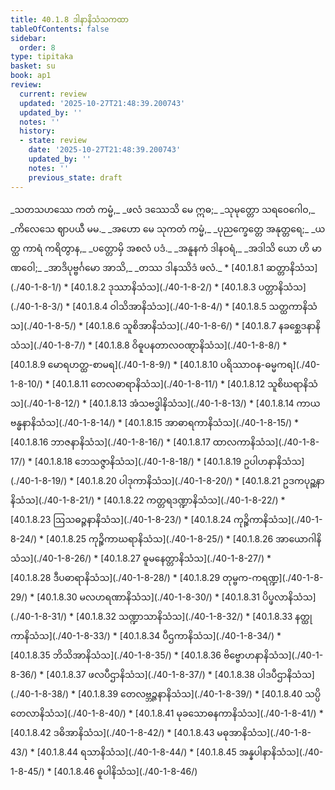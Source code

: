 ```yaml
---
title: 40.1.8 ဒါနာနိသံသကထာ
tableOfContents: false
sidebar:
  order: 8
type: tipitaka
basket: su
book: ap1
review:
  current: review
  updated: '2025-10-27T21:48:39.200743'
  updated_by: ''
  notes: ''
  history:
  - state: review
    date: '2025-10-27T21:48:39.200743'
    updated_by: ''
    notes: ''
    previous_state: draft
---
```



<ReviewStatus review={frontmatter.review} showDetails={true} />

<HypothesisAnnotation frontmatter={frontmatter} />

<DynamicBreadcrumb />

<Division number="86" book="ap1" e="ch" v="20" p="358">

<Paragraph number="4383" type="verses" book="ap1">
_သတသဟဿေ ကတံ ကမ္မံ,_  
_ဖလံ ဒဿေသိ မေ ဣဓ;_  
_သုမုတ္တော သရဝေဂေါဝ,_  
_ကိလေသေ ဈာပယီ မမ._  




</Paragraph>

</Division>
<Division number="87" book="ap1" e="ch" v="20" p="358">

<Paragraph number="4384" type="verses" book="ap1">
_အဟော မေ သုကတံ ကမ္မံ,_  
_ပုညက္ခေတ္တေ အနုတ္တရေ;_  
_ယတ္ထ ကာရံ ကရိတွာန,_  
_ပတ္တောမှိ အစလံ ပဒံ._  




</Paragraph>

</Division>
<Division number="88" book="ap1" e="ch" v="20" p="358">

<Paragraph number="4385" type="verses" book="ap1">
_အနူနကံ ဒါနဝရံ,_  
_အဒါသိ ယော ဟိ မာဏဝေါ;_  
_အာဒိပုဗ္ဗင်္ဂမော အာသိ,_  
_တဿ ဒါနဿိဒံ ဖလံ._  


</Paragraph>
</Division>

<TableOfContents book="ap1" section="40.1.8">
* [40.1.8.1 ဆတ္တာနိသံသ](./40-1-8-1/)
* [40.1.8.2 ဒုဿာနိသံသ](./40-1-8-2/)
* [40.1.8.3 ပတ္တာနိသံသ](./40-1-8-3/)
* [40.1.8.4 ဝါသိအာနိသံသ](./40-1-8-4/)
* [40.1.8.5 သတ္ထကာနိသံသ](./40-1-8-5/)
* [40.1.8.6 သူစိအာနိသံသ](./40-1-8-6/)
* [40.1.8.7 နခစ္ဆေဒနာနိသံသ](./40-1-8-7/)
* [40.1.8.8 ဝိဓူပနတာလဝဏ္ဋာနိသံသ](./40-1-8-8/)
* [40.1.8.9 မောရဟတ္ထ-စာမရ](./40-1-8-9/)
* [40.1.8.10 ပရိဿာဝန-ဓမ္မကရ](./40-1-8-10/)
* [40.1.8.11 တေလဓာရာနိသံသ](./40-1-8-11/)
* [40.1.8.12 သူစိဃရာနိသံသ](./40-1-8-12/)
* [40.1.8.13 အံသဗဒ္ဓါနိသံသ](./40-1-8-13/)
* [40.1.8.14 ကာယဗန္ဓနာနိသံသ](./40-1-8-14/)
* [40.1.8.15 အာဓာရကာနိသံသ](./40-1-8-15/)
* [40.1.8.16 ဘာဇနာနိသံသ](./40-1-8-16/)
* [40.1.8.17 ထာလကာနိသံသ](./40-1-8-17/)
* [40.1.8.18 ဘေသဇ္ဇာနိသံသ](./40-1-8-18/)
* [40.1.8.19 ဥပါဟနာနိသံသ](./40-1-8-19/)
* [40.1.8.20 ပါဒုကာနိသံသ](./40-1-8-20/)
* [40.1.8.21 ဥဒကပုဉ္ဆနာနိသံသ](./40-1-8-21/)
* [40.1.8.22 ကတ္တရဒဏ္ဍာနိသံသ](./40-1-8-22/)
* [40.1.8.23 ဩသဓဉ္ဇနာနိသံသ](./40-1-8-23/)
* [40.1.8.24 ကုဉ္စိကာနိသံသ](./40-1-8-24/)
* [40.1.8.25 ကုဉ္စိကာဃရာနိသံသ](./40-1-8-25/)
* [40.1.8.26 အာယောဂါနိသံသ](./40-1-8-26/)
* [40.1.8.27 ဓူမနေတ္တာနိသံသ](./40-1-8-27/)
* [40.1.8.28 ဒီပဓာရာနိသံသ](./40-1-8-28/)
* [40.1.8.29 တုမ္ဗက-ကရဏ္ဍ](./40-1-8-29/)
* [40.1.8.30 မလဟရဏာနိသံသ](./40-1-8-30/)
* [40.1.8.31 ပိပ္ဖလာနိသံသ](./40-1-8-31/)
* [40.1.8.32 သဏ္ဍာသာနိသံသ](./40-1-8-32/)
* [40.1.8.33 နတ္ထုကာနိသံသ](./40-1-8-33/)
* [40.1.8.34 ပီဌကာနိသံသ](./40-1-8-34/)
* [40.1.8.35 ဘိသိအာနိသံသ](./40-1-8-35/)
* [40.1.8.36 ဗိဗ္ဗောဟနာနိသံသ](./40-1-8-36/)
* [40.1.8.37 ဖလပီဌာနိသံသ](./40-1-8-37/)
* [40.1.8.38 ပါဒပီဌာနိသံသ](./40-1-8-38/)
* [40.1.8.39 တေလဗ္ဘဉ္ဇနာနိသံသ](./40-1-8-39/)
* [40.1.8.40 သပ္ပိတေလာနိသံသ](./40-1-8-40/)
* [40.1.8.41 မုခသောဓနကာနိသံသ](./40-1-8-41/)
* [40.1.8.42 ဒဓိအာနိသံသ](./40-1-8-42/)
* [40.1.8.43 မဓုအာနိသံသ](./40-1-8-43/)
* [40.1.8.44 ရသာနိသံသ](./40-1-8-44/)
* [40.1.8.45 အန္နပါနာနိသံသ](./40-1-8-45/)
* [40.1.8.46 ဓူပါနိသံသ](./40-1-8-46/)
</TableOfContents>